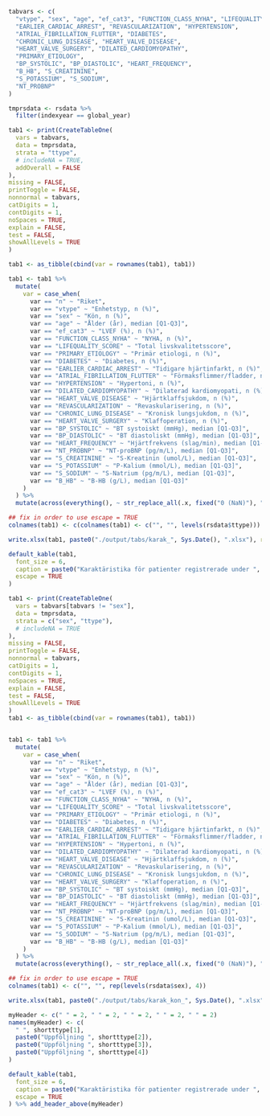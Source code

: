 ```r
tabvars <- c(
  "vtype", "sex", "age", "ef_cat3", "FUNCTION_CLASS_NYHA", "LIFEQUALITY_SCORE",
  "EARLIER_CARDIAC_ARREST", "REVASCULARIZATION", "HYPERTENSION",
  "ATRIAL_FIBRILLATION_FLUTTER", "DIABETES",
  "CHRONIC_LUNG_DISEASE", "HEART_VALVE_DISEASE",
  "HEART_VALVE_SURGERY", "DILATED_CARDIOMYOPATHY",
  "PRIMARY_ETIOLOGY",
  "BP_SYSTOLIC", "BP_DIASTOLIC", "HEART_FREQUENCY",
  "B_HB", "S_CREATININE",
  "S_POTASSIUM", "S_SODIUM",
  "NT_PROBNP"
)

tmprsdata <- rsdata %>%
  filter(indexyear == global_year)
```

```r

tab1 <- print(CreateTableOne(
  vars = tabvars,
  data = tmprsdata,
  strata = "ttype",
  # includeNA = TRUE,
  addOverall = FALSE
),
missing = FALSE,
printToggle = FALSE,
nonnormal = tabvars,
catDigits = 1,
contDigits = 1,
noSpaces = TRUE,
explain = FALSE,
test = FALSE,
showAllLevels = TRUE
)

tab1 <- as_tibble(cbind(var = rownames(tab1), tab1))

tab1 <- tab1 %>%
  mutate(
    var = case_when(
      var == "n" ~ "Riket",
      var == "vtype" ~ "Enhetstyp, n (%)",
      var == "sex" ~ "Kön, n (%)",
      var == "age" ~ "Ålder (år), median [Q1-Q3]",
      var == "ef_cat3" ~ "LVEF (%), n (%)",
      var == "FUNCTION_CLASS_NYHA" ~ "NYHA, n (%)",
      var == "LIFEQUALITY_SCORE" ~ "Total livskvalitetsscore",
      var == "PRIMARY_ETIOLOGY" ~ "Primär etiologi, n (%)",
      var == "DIABETES" ~ "Diabetes, n (%)",
      var == "EARLIER_CARDIAC_ARREST" ~ "Tidigare hjärtinfarkt, n (%)",
      var == "ATRIAL_FIBRILLATION_FLUTTER" ~ "Förmaksflimmer/fladder, n (%)",
      var == "HYPERTENSION" ~ "Hypertoni, n (%)",
      var == "DILATED_CARDIOMYOPATHY" ~ "Dilaterad kardiomyopati, n (%)",
      var == "HEART_VALVE_DISEASE" ~ "Hjärtklaffsjukdom, n (%)",
      var == "REVASCULARIZATION" ~ "Revaskularisering, n (%)",
      var == "CHRONIC_LUNG_DISEASE" ~ "Kronisk lungsjukdom, n (%)",
      var == "HEART_VALVE_SURGERY" ~ "Klaffoperation, n (%)",
      var == "BP_SYSTOLIC" ~ "BT systoiskt (mmHg), median [Q1-Q3]",
      var == "BP_DIASTOLIC" ~ "BT diastoliskt (mmHg), median [Q1-Q3]",
      var == "HEART_FREQUENCY" ~ "Hjärtfrekvens (slag/min), median [Q1-Q3]",
      var == "NT_PROBNP" ~ "NT-proBNP (pg/m/L), median [Q1-Q3]",
      var == "S_CREATININE" ~ "S-Kreatinin (umol/L), median [Q1-Q3]",
      var == "S_POTASSIUM" ~ "P-Kalium (mmol/L), median [Q1-Q3]",
      var == "S_SODIUM" ~ "S-Natrium (pg/m/L), median [Q1-Q3]",
      var == "B_HB" ~ "B-HB (g/L), median [Q1-Q3]"
    )
  ) %>%
  mutate(across(everything(), ~ str_replace_all(.x, fixed("0 (NaN)"), "")))

## fix in order to use escape = TRUE
colnames(tab1) <- c(colnames(tab1) <- c("", "", levels(rsdata$ttype)))

write.xlsx(tab1, paste0("./output/tabs/karak_", Sys.Date(), ".xlsx"), rowNames = FALSE, overwrite = T)

default_kable(tab1,
  font_size = 6,
  caption = paste0("Karaktäristika för patienter registrerade under ", global_year),
  escape = TRUE
)
```

\blandscape

```r

tab1 <- print(CreateTableOne(
  vars = tabvars[tabvars != "sex"],
  data = tmprsdata,
  strata = c("sex", "ttype"),
  # includeNA = TRUE
),
missing = FALSE,
printToggle = FALSE,
nonnormal = tabvars,
catDigits = 1,
contDigits = 1,
noSpaces = TRUE,
explain = FALSE,
test = FALSE,
showAllLevels = TRUE
)
tab1 <- as_tibble(cbind(var = rownames(tab1), tab1))


tab1 <- tab1 %>%
  mutate(
    var = case_when(
      var == "n" ~ "Riket",
      var == "vtype" ~ "Enhetstyp, n (%)",
      var == "sex" ~ "Kön, n (%)",
      var == "age" ~ "Ålder (år), median [Q1-Q3]",
      var == "ef_cat3" ~ "LVEF (%), n (%)",
      var == "FUNCTION_CLASS_NYHA" ~ "NYHA, n (%)",
      var == "LIFEQUALITY_SCORE" ~ "Total livskvalitetsscore",
      var == "PRIMARY_ETIOLOGY" ~ "Primär etiologi, n (%)",
      var == "DIABETES" ~ "Diabetes, n (%)",
      var == "EARLIER_CARDIAC_ARREST" ~ "Tidigare hjärtinfarkt, n (%)",
      var == "ATRIAL_FIBRILLATION_FLUTTER" ~ "Förmaksflimmer/fladder, n (%)",
      var == "HYPERTENSION" ~ "Hypertoni, n (%)",
      var == "DILATED_CARDIOMYOPATHY" ~ "Dilaterad kardiomyopati, n (%)",
      var == "HEART_VALVE_DISEASE" ~ "Hjärtklaffsjukdom, n (%)",
      var == "REVASCULARIZATION" ~ "Revaskularisering, n (%)",
      var == "CHRONIC_LUNG_DISEASE" ~ "Kronisk lungsjukdom, n (%)",
      var == "HEART_VALVE_SURGERY" ~ "Klaffoperation, n (%)",
      var == "BP_SYSTOLIC" ~ "BT systoiskt (mmHg), median [Q1-Q3]",
      var == "BP_DIASTOLIC" ~ "BT diastoliskt (mmHg), median [Q1-Q3]",
      var == "HEART_FREQUENCY" ~ "Hjärtfrekvens (slag/min), median [Q1-Q3]",
      var == "NT_PROBNP" ~ "NT-proBNP (pg/m/L), median [Q1-Q3]",
      var == "S_CREATININE" ~ "S-Kreatinin (umol/L), median [Q1-Q3]",
      var == "S_POTASSIUM" ~ "P-Kalium (mmol/L), median [Q1-Q3]",
      var == "S_SODIUM" ~ "S-Natrium (pg/m/L), median [Q1-Q3]",
      var == "B_HB" ~ "B-HB (g/L), median [Q1-Q3]"
    )
  ) %>%
  mutate(across(everything(), ~ str_replace_all(.x, fixed("0 (NaN)"), "")))

## fix in order to use escape = TRUE
colnames(tab1) <- c("", "", rep(levels(rsdata$sex), 4))

write.xlsx(tab1, paste0("./output/tabs/karak_kon_", Sys.Date(), ".xlsx"), rowNames = FALSE, overwrite = T)

myHeader <- c(" " = 2, " " = 2, " " = 2, " " = 2, " " = 2)
names(myHeader) <- c(
  " ", shortttype[1],
  paste0("Uppföljning ", shortttype[2]),
  paste0("Uppföljning ", shortttype[3]),
  paste0("Uppföljning ", shortttype[4])
)

default_kable(tab1,
  font_size = 6,
  caption = paste0("Karaktäristika för patienter registrerade under ", global_year, " uppdelat på kön"),
  escape = TRUE
) %>% add_header_above(myHeader)
```

\elandscape
